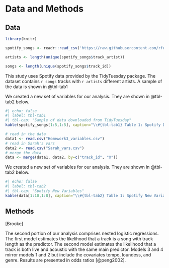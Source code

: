 # Data and Methods

## Data

```r
library(knitr)

spotify_songs <- readr::read_csv('https://raw.githubusercontent.com/rfordatascience/tidytuesday/master/data/2020/2020-01-21/spotify_songs.csv')

artists <- length(unique(spotify_songs$track_artist))

songs <- length(unique(spotify_songs$track_id))

```

This study uses Spotify data provided by the TidyTuesday package. The dataset contains `r songs` tracks with `r artists` different artists. A sample of the data is shown in @tbl-tab1

We created a new set of variables for our analysis. They are shown in @tbl-tab2 below.

```r
#| echo: false
#| label: tbl-tab1
#| tbl-cap: "Sample of data downloaded from TidyTuesday"
kable(spotify_songs[1:5,1:5], caption="\\#{tbl-tab1} Table 1: Spotify Data Example")
```

```r
# read in the data
data1 <- read.csv("Homework3_variables.csv")
# read in Sarah's vars
data2 <- read.csv("Sarah_vars.csv")
# merge the data
data <- merge(data1, data2, by=c("track_id", "X"))
```

We created a new set of variables for our analysis. They are shown in @tbl-tab2 below.

```r
#| echo: false
#| label: tbl-tab2
#| tbl-cap: "Spotify New Variables"
kable(data[1:10,1:8], caption="\\#{tbl-tab2} Table 1: Spotify New Variables")
```

## Methods

\[Brooke\]

The second portion of our analysis comprises nested logistic regressions. The first model estimates the likelihood that a track is a song with track length as the predictor. The second model estimates the likelihood that a track is both live and acoustic with the same main predictor. Models 3 and 4 mirror models 1 and 2 but include the covariates tempo, loundess, and genre. Results are presented in odds ratios [@peng2002].
